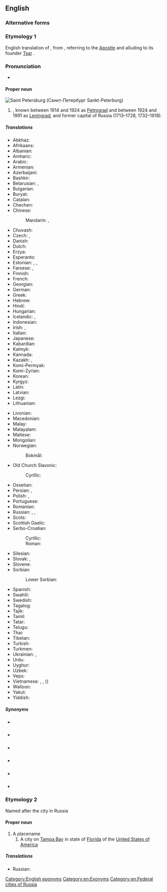 ==English==
{{wikipedia}}

===Alternative forms===
{{alter|en|St. Petersburg|St Petersburg|St. Petersburgh|St Petersburgh|Saint Petersburgh|St. Petersberg|St Petersberg|Saint Petersberg}}

===Etymology 1===
English translation of {{bor|en|ru|Санкт-Петербу́рг}}, from {{der|en|de|[[Sankt]] [[Peter|Peters]][[Burg|burg]]||Saint Peter's City}}, referring to {{w|Saint Peter}} the [[Apostle]] and alluding to its founder [[tsar|Tsar]] {{w|Peter the Great}}.

===Pronunciation===
* {{IPA|en|/sənt ˈpiːtə(r)zˌbɜː(r)ɡ/}}

====Proper noun====
[[Image:Spb collage.JPG|thumb|Saint Petersburg (Санкт-Петербург ''Sankt-Peterburg'')]]
{{en-proper noun|head=[[saint|Saint]] [[Petersburg]]}}

# {{place|en|major city|c/Russia}}, known between 1914 and 1924 as [[Petrograd]] and between 1924 and 1991 as [[Leningrad]], and former capital of Russia (1713–1728, 1732–1918).

=====Translations=====
{{trans-top|city in Russia}}
* Abkhaz: {{t|ab|Санқт-Петербург}}
* Afrikaans: {{t|af|Sint Petersburg}}
* Albanian: {{t|sq|Shën Petersburgu|m}}
* Amharic: {{t|am|ሳንክት ፔቴርቡርግ}}
* Arabic: {{t|ar|سَانْت بُطْرُسْبُرْغ|m|tr=sant buṭrusburḡ}}
* Armenian: {{t|hy|Սանկտ Պետերբուրգ}}
* Azerbaijani: {{t|az|Sankt-Peterburq}}
* Bashkir: {{t|ba|Санкт-Петербург}}
* Belarusian: {{t|be|Санкт-Пецярбу́рг|m}}, {{t|be|Пецярбу́рг|m}}
* Bulgarian: {{t|bg|Санкт Петербу́рг|m}}
* Buryat: {{t|bua|Саанкта-Петербүүргэ}}
* Catalan: {{t|ca|Sant Petersburg|m}}
* Chechen: {{t|ce|Петарбух}}
* Chinese:
*: Mandarin: {{t+|cmn|聖彼得堡|sc=Hani}}, {{t+|cmn|圣彼得堡|tr=Shèng-Bǐdebǎo|sc=Hani}}
* Chuvash: {{t|cv|Питӗрпурк}}
* Czech: {{t|cs|Sankt Petěrburg|m}}, {{t+|cs|Petrohrad|m}}
* Danish: {{t|da|Sankt Petersborg}}
* Dutch: {{t+|nl|Sint-Petersburg}}
* Erzya: {{t|myv|Ине-Петрань ош}}
* Esperanto: {{t|eo|Sankt-Peterburgo}}
* Estonian: {{t+|et|Peterburi}}, {{t|et|Sankt-Peterburg}} {{qualifier|rare}}, {{t|et|Piiter}} {{qualifier|historical}}
* Faroese: {{t|fo|St. Pætursborg|f}}, {{t|fo|Sankta Pætursborg|f}}
* Finnish: {{t+|fi|Pietari}}
* French: {{t+|fr|Saint-Pétersbourg|m}}
* Georgian: {{t|ka|სანქტ-პეტერბურგი}}
* German: {{t+|de|Sankt Petersburg|n}}
* Greek: {{t+|el|Αγία Πετρούπολη|f}}
* Hebrew: {{t|he|סנט פטרסבורג|tr=sent petersburg}}
* Hindi: {{t|hi|सेंट पीटर्सबर्ग}}
* Hungarian: {{t+|hu|Szentpétervár}}
* Icelandic: {{t|is|Sankti Pétursborg|f}}, {{t|is|Pétursborg|f}}
* Indonesian: {{t|id|St. Petersburg}}
* Irish: {{t|ga|Cathair Pheadair|f}}, {{t|ga|Brí Shan Pheadair|f}}
* Italian: {{t+|it|San Pietroburgo|m}}
* Japanese: {{t|ja|サンクトペテルブルク|tr=Sankuto-Peteruburuku}}
* Kabardian: {{t|kbd|Бытырбыху}}
* Kalmyk: {{t|xal|Санкт-Петербург}}
* Kannada: {{t|kn|ಸೇಂಟ್ ಪೀಟರ್ಸ್‌ಬರ್ಗ್|sc=Knda}}
* Kazakh: {{t|kk|Санкт-Петербург}}, {{t|kk|Сән-Питербор}}
* Komi-Permyak: {{t|koi|Петыркар}}
* Komi-Zyrian: {{t|kpv|Петыркар}}
* Korean: {{t|ko|^상트페테르부르크}}
* Kyrgyz: {{t|ky|Санкт-Петербург}}
* Latin: {{t|la|Petropolis|m}}
* Latvian: {{t|lv|Sanktpēterburga|f}}
* Lezgi: {{t|lez|Санкт-Петербург}}
* Lithuanian: {{t|lt|Sankt Peterburgas|m}}
{{trans-mid}}
* Livonian: {{t|liv|Pētõrburg}}
* Macedonian: {{t|mk|Санкт Пе́тербург|m}}
* Malay: {{t|ms|Saint Petersburg}}
* Malayalam: {{t|ml|സെന്റ് പീറ്റേഴ്സ്ബര്‍ഗ്|sc=Mlym}}
* Maltese: {{t|mt|San Pietruburgu|m}}
* Mongolian: {{t|mn|Санкт-Петербург}}
* Norwegian:
*: Bokmål: {{t|nb|St. Petersburg}}
* Old Church Slavonic:
*: Cyrillic: {{t|cu|Санкт-Пєтєрбѹргъ|m|sc=Cyrs}}
* Ossetian: {{t|os|Бетъырбух}}
* Persian: {{t+|fa|سن پترزبورگ|tr=san peterzburg}}, {{t|fa|پتل پورت|tr=petel port}} {{qualifier|dated}}
* Polish: {{t+|pl|Petersburg|m}}, {{t+|pl|Sankt Petersburg|m}}
* Portuguese: {{t|pt|São Petersburgo|f}}
* Romanian: {{t|ro|Petersburg}}
* Russian: {{t+|ru|Санкт-Петербу́рг|m}}, {{t+|ru|Петербу́рг|m}}, {{t+|ru|Пи́тер|m}} {{qualifier|colloquial}}
* Scots: {{t|sco|Saunt Petersburg}}
* Scottish Gaelic: {{t|gd|Brìgh Naoimh Pheadair|f}}
* Serbo-Croatian:
*: Cyrillic: {{t|sh|Санкт Петербург|m}}
*: Roman: {{t+|sh|Sankt Peterburg|m}}
* Silesian: {{t|szl|Pejtersburg|m}}
* Slovak: {{t|sk|Sankt Peterburg|m}}, {{t|sk|Petrohrad|m}}
* Slovene: {{t|sl|Sankt Peterburg|m}}
* Sorbian:
*: Lower Sorbian: {{t|dsb|Sankt Petersburg|m}}
* Spanish: {{t+|es|San Petersburgo|m}}
* Swahili: {{t|sw|Sankt Peterburg}}
* Swedish: {{t+|sv|Sankt Petersburg}}
* Tagalog: {{t|tl|San Petersburgo}}
* Tajik: {{t|tg|Санкт-Петербург}}
* Tamil: {{t|ta|சென் பீட்டர்ஸ்பேர்க்}}
* Tatar: {{t|tt|Санкт-Петербург}}
* Telugu: {{t|te|సెయింట్ పీటర్స్‌బర్గ్}}
* Thai: {{t|th|เซนต์ปีเตอร์สเบิร์ก}}
* Tibetan: {{t|bo|སན་པི་ཏི་པོག|sc=Tibt}}
* Turkish: {{t|tr|St. Petersburg}}
* Turkmen: {{t|tk|Sankt-Peterburg}}
* Ukrainian: {{t|uk|Санкт-Петербу́рг|m}}, {{t|uk|Петербу́рг|m}}
* Urdu: {{t|ur|سینٹ پیٹرز برگ}}
* Uyghur: {{t|ug|سانكت پېتېربۇرگ|sc=ug-Arab}}
* Uzbek: {{t|uz|Sankt-Peterburg}}
* Veps: {{t|vep|Piter}}
* Vietnamese: {{t|vi|Sankt-Peterburg}}, {{t|vi|Xanh Pê-téc-bua}}, {{t|vi|Thành Bỉ Đắc}} ({{t|vi|城彼得}})
* Walloon: {{t|wa|Sint Petersbork}}
* Yakut: {{t|sah|Санкт-Петербург}}
* Yiddish: {{t|yi|פּעטערבורג}}
{{trans-bottom}}

=====Synonyms=====
* {{l|en|Leningrad}} {{qualifier|historical name of the city, still the name of the surrounding oblast}}
* {{l|en|Northern Palmyra}} {{qualifier|nickname}}
* {{l|en|Petersburg}} {{qualifier|informal}}
* {{l|en|Petrograd}} {{qualifier|historical name of the city, name of a region in the city}}
* {{l|en|Piter}} {{qualifier|colloquial}}
* {{l|en|Sankt-Peterburg}} {{qualifier|transliteration}}

===Etymology 2===
Named after the city in Russia

====Proper noun====
{{en-proper-noun}}

# A placename
## A city on [[Tampa Bay]] in state of [[Florida]] of the [[United States of America]]

=====Translations=====
{{trans-top|city in Florida, US}}
{{trans-mid}}
* Russian: {{t+|ru|Сент-Пи́терсберг|m}}
{{trans-bottom}}

[[Category:English eponyms]]
[[Category:en:Exonyms]]
[[Category:en:Federal cities of Russia]]